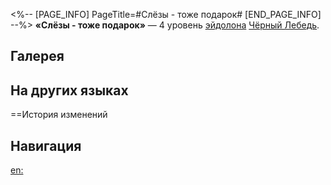 <%-- [PAGE_INFO]
PageTitle=#Слёзы - тоже подарок#
[END_PAGE_INFO] --%>
{{Эйдолон Инфобокс
|Название         = Слёзы - тоже подарок
|Изображение      = Эйдолон Слёзы - тоже подарок.png
|Персонаж         = Чёрный Лебедь
|Уровень          = 4
|Длительность     = 
|Описание         = Сопротивление эффектам противника со статусом Прозрение понижается на 10%. Начало хода противника с этим статусом или победа над ним восстанавливает 8 ед. энергии Чёрного Лебедя. Эффект восстановления энергии может сработать только 1 раз за время действия статуса Прозрение. Повторное наложение этого статуса сбрасывает количество срабатываний этого эффекта.
|Свойство1        = 
|Масштабирование1 = 
}}
'''«Слёзы - тоже подарок»''' — 4 уровень [[эйдолон]]а [[Чёрный Лебедь]].

==Галерея==
{{Галерея|position=left|captionalign=center
|Персонаж Чёрный Лебедь Эйдолон 4.png|Осколок Эйдолона
}}

==На других языках==
{{На других языках
|en   = In Tears We Gift
|zhs  = 泪水，亦是礼物
|zht  = 淚水，亦是禮物
|ja   = {{Rubi|涙|なみだ}}もまた{{Rubi|贈|おく}}り{{Rubi|物|もの}}
|ko   = 눈물은 선물이기도 하다
|es   = Regalo de lágrimas
|fr   = Cadeau des pleurs
|ru   = Слёзы - тоже подарок
|th   = In Tears We Gift
|vi   = Nước Mắt, Cũng Là Một Món Quà
|de   = Tränen, ein Geschenk
|id   = In Tears We Gift
|pt   = Em Lágrimas, Nós Presenteamos
}}

==История изменений
{{История изменений|3.5}}

==Навигация==
{{Навык Навбокс|Чёрный Лебедь}}

[[en:]]